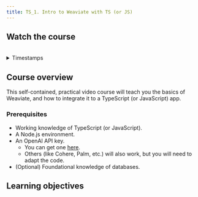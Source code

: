 ```yaml
---
title: TS_1. Intro to Weaviate with TS (or JS)
---
```



## <i class="fa-solid fa-chalkboard-user"></i> Watch the course


<ReactPlayer className="react-player" url='https://youtu.be/pKP048O19I8' controls='true' />
<br/>

<details>
  <summary>Timestamps</summary>

| Section                                              | Timestamp |
|------------------------------------------------------|-----------|
| **Welcome**                                          | 00:00     |
| → About Weaviate                                     | 01:24     |
| → Prerequisites                                      | 03:25     |
| → What is a vector database?                         | 06:32     |
| **Getting Started**                                  | 09:39     |
| → Weaviate Cloud Services setup                      | 10:47     |
| → Inference API setup                                | 12:54     |
| → Client library setup                               | 14:31     |
| **Loading Data**                                     | 19:37     |
| → Creating a schema                                  | 19:56     |
| → Loading data objects                               | 23:15     |
| → Class properties                                   | 29:29     |
| **Querying**                                         | 32:02     |
| → Run queries                                        | 32:20     |
| → Generative search / retrieval augmented generation | 39:09     |
| **Thank you**                                        | 43:10     |

</details>

## <i class="fa-solid fa-chalkboard-user"></i> Course overview

This self-contained, practical video course will teach you the basics of Weaviate, and how to integrate it to a TypeScript (or JavaScript) app.

### Prerequisites

- Working knowledge of TypeScript (or JavaScript).
- A Node.js environment.
- An OpenAI API key.
    - You can get one [here](https://platform.openai.com/signup).
    - Others (like Cohere, Palm, etc.) will also work, but you will need to adapt the code.
- (Optional) Foundational knowledge of databases.

## <i class="fa-solid fa-chalkboard-user"></i> Learning objectives

<LearningGoals courseName="intro_weaviate_typescript"/>
